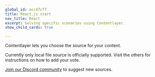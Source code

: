 ```yaml
---
global_id: acc47cf7
title: React.js start
nav_title: React
excerpt: Solving specific scenarios using Contentlayer.
show_child_cards: true

---
```


Contentlayer lets you choose the source for your content.

Currently only local file source is officially supported. Visit the others for instructions on how to add your vote.

[Join our Discord community](https://discord.gg/rytFErsARm) to suggest new sources.
